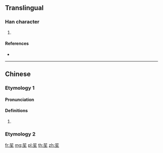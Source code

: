 {{character info/new}}
==Translingual==

===Han character===
{{Han char|rn=140|rad=艸|as=05|sn=11|four=|canj=THQM}}

# {{defn|Han|sort=艸05}}

====References====
* {{Han ref|kx=1025.130|dkj=30826|dj=1485.030|hdz=53193.030|uh=82FC|ud=33532}}

----

==Chinese==

===Etymology 1===
{{zh-forms}}

====Pronunciation====
{{zh-pron
|m=shēng
|cat=
}}

====Definitions====
{{zh-hanzi}}

# {{rfdef|zh}}

===Etymology 2===
{{zh-see|蕤|v}}

[[fr:苼]]
[[mg:苼]]
[[pl:苼]]
[[th:苼]]
[[zh:苼]]